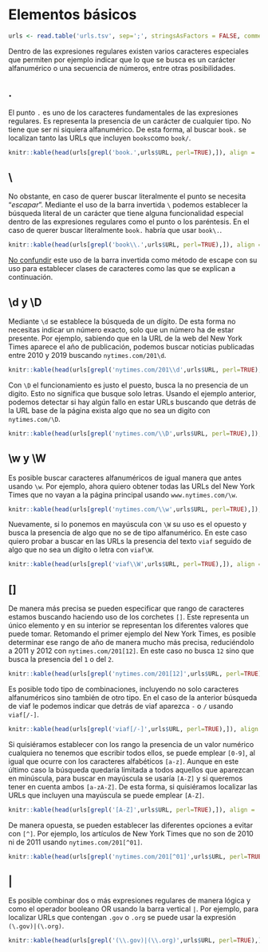 # Elementos básicos

```r
urls <- read.table('urls.tsv', sep=';', stringsAsFactors = FALSE, comment.char = '', header = TRUE)
```

Dentro de las expresiones regulares existen varios caracteres especiales que permiten por ejemplo indicar que lo que se busca es un carácter alfanumérico o una secuencia de números, entre otras posibilidades.

## .

El punto `.` es uno de los caracteres fundamentales de las expresiones regulares. Es representa la presencia de un carácter de cualquier tipo. No tiene que ser ni siquiera alfanumérico. De esta forma, al buscar `book.` se localizan tanto las URLs que incluyen `books`como `book/`.

```r
knitr::kable(head(urls[grepl('book.',urls$URL, perl=TRUE),]), align = 'c', col.names = 'URL')
```

## \\

No obstante, en caso de querer buscar literalmente el punto se necesita "*escapar*". Mediante el uso de la barra invertida `\` podemos establecer la búsqueda literal de un carácter que tiene alguna funcionalidad especial dentro de las expresiones regulares como el punto o los paréntesis. En el caso de querer buscar literalmente `book.` habría que usar `book\.`.

```r
knitr::kable(head(urls[grepl('book\\.',urls$URL, perl=TRUE),]), align = 'c', col.names = 'URL')
```

<u>No confundir</u> este uso de la barra invertida como método de escape con su uso para establecer clases de caracteres como las que se explican a continuación.

## \\d y \\D

Mediante `\d` se establece la búsqueda de un dígito. De esta forma no necesitas indicar un número exacto, solo que un número ha de estar presente. Por ejemplo, sabiendo que en la URL de la web del New York Times aparece el año de publicación, podemos buscar noticias publicadas entre 2010 y 2019 buscando `nytimes.com/201\d`. 

```r
knitr::kable(head(urls[grepl('nytimes.com/201\\d',urls$URL, perl=TRUE),]), align = 'c', col.names = 'URL')
```

Con `\D` el funcionamiento es justo el puesto, busca la no presencia de un digito. Esto no significa que busque solo letras. Usando el ejemplo anterior, podemos detectar si hay algún fallo en estar URLs buscando que detrás de la URL base de la página exista algo que no sea un digito con `nytimes.com/\D`.

```r
knitr::kable(head(urls[grepl('nytimes.com/\\D',urls$URL, perl=TRUE),]), align = 'c', col.names = 'URL')
```

## \\w y \\W

Es posible buscar caracteres alfanuméricos de igual manera que antes usando `\w`. Por ejemplo, ahora quiero obtener todas las URLs del New York Times que no vayan a la página principal usando `www.nytimes.com/\w`. 

```r
knitr::kable(head(urls[grepl('nytimes.com/\\w',urls$URL, perl=TRUE),]), align = 'c', col.names = 'URL')
```

Nuevamente, si lo ponemos en mayúscula con `\W` su uso es el opuesto y busca la presencia de algo que no se de tipo alfanumérico. En este caso quiero probar a buscar en las URLs la presencia del texto `viaf` seguido de algo que no sea un dígito o letra con `viaf\W`.

```r
knitr::kable(head(urls[grepl('viaf\\W',urls$URL, perl=TRUE),]), align = 'c', col.names = 'URL')
```


## []

De manera más precisa se pueden especificar que rango de caracteres estamos buscando haciendo uso de los corchetes `[]`. Este representa un único elemento y en su interior se representan los diferentes valores que puede tomar. Retomando el primer ejemplo del New York Times, es posible determinar ese rango de año de manera mucho más precisa, reduciéndolo a 2011 y 2012 con `nytimes.com/201[12]`. En este caso no busca `12` sino que busca la presencia del `1` o del `2`.

```r
knitr::kable(head(urls[grepl('nytimes.com/201[12]',urls$URL, perl=TRUE),]), align = 'c', col.names = 'URL')
```

Es posible todo tipo de combinaciones, incluyendo no solo caracteres alfanuméricos sino también de otro tipo. En el caso de la anterior búsqueda de viaf le podemos indicar que detrás de viaf aparezca `-` o `/` usando `viaf[/-]`.

```r
knitr::kable(head(urls[grepl('viaf[/-]',urls$URL, perl=TRUE),]), align = 'c', col.names = 'URL')
```

Si quisiéramos establecer con los rango la presencia de un valor numérico cualquiera no tenemos que escribir todos ellos, se puede emplear `[0-9]`, al igual que ocurre con los caracteres alfabéticos `[a-z]`. Aunque en este último caso la búsqueda quedaría limitada a todos aquellos que aparezcan en minúscula, para buscar en mayúscula se usaría `[A-Z]` y si queremos tener en cuenta ambos `[a-zA-Z]`. De esta forma, si quisiéramos localizar las URLs que incluyen una mayúscula se puede emplear `[A-Z]`.

```r
knitr::kable(head(urls[grepl('[A-Z]',urls$URL, perl=TRUE),]), align = 'c', col.names = 'URL')
```

De manera opuesta, se pueden establecer las diferentes opciones a evitar con `[^]`. Por ejemplo, los artículos de New York Times que no son de 2010 ni de 2011 usando `nytimes.com/201[^01]`.

```r
knitr::kable(head(urls[grepl('nytimes.com/201[^01]',urls$URL, perl=TRUE),]), align = 'c', col.names = 'URL')
```

## |

Es posible combinar dos o más expresiones regulares de manera lógica y como el operador booleano OR usando la barra vertical `|`. Por ejemplo, para localizar URLs que contengan `.gov` o `.org` se puede usar la expresión `(\.gov)|(\.org)`.

```r
knitr::kable(head(urls[grepl('(\\.gov)|(\\.org)',urls$URL, perl=TRUE),]), align = 'c', col.names = 'URL')
```

